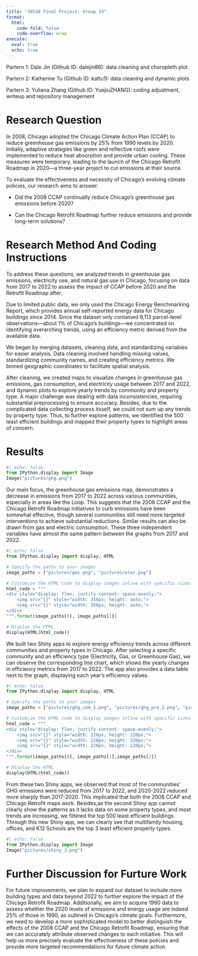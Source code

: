 ```yaml
---
title: "30538 Final Project: Group 33"
format: 
  html:
    code-fold: false
    code-overflow: wrap
execute:
  eval: true
  echo: true
---
```

<!--
    beamer:
        echo: true
        toc: true
        aspectratio: 169
        theme: default
        header-includes: \renewcommand{\tightlist}{\setlength{\itemsep}{5ex}\setlength{\parskip}{0pt}}
            \setbeamertemplate{footline}[frame number] 
            -->

Partern 1: Dale Jin (Github ID: dalejin86): data cleaning and choropleth plot

Partern 2: Katherine Tu (Github ID: kattu1): data cleaning and dynamic plots

Partern 3: Yuliana Zhang (Github ID: YuejiuZHANG): coding adjustment, writeup and repository management

# Research Question

In 2008, Chicago adopted the Chicago Climate Action Plan (CCAP) to reduce greenhouse gas emissions by 25% from 1990 levels by 2020. Initially, adaptive strategies like green and reflective roofs were implemented to reduce heat absorption and provide urban cooling. These measures were temporary, leading to the launch of the Chicago Retrofit Roadmap in 2020—a three-year project to cut emissions at their source.

To evaluate the effectiveness and necessity of Chicago's evolving climate policies, our research aims to answer:

* Did the 2008 CCAP continually reduce Chicago's greenhouse gas emissions before 2020?

* Can the Chicago Retrofit Roadmap further reduce emissions and provide long-term solutions?

# Research Method And Coding Instructions

To address these questions, we analyzed trends in greenhouse gas emissions, electricity use, and natural gas use in Chicago, focusing on data from 2017 to 2022 to assess the impact of CCAP before 2020 and the Retrofit Roadmap after.

Due to limited public data, we only used the Chicago Energy Benchmarking Report, which provides annual self-reported energy data for Chicago buildings since 2014. Since the dataset only contained 8,113 parcel-level observations—about 1% of Chicago's buildings—we concentrated on identifying overarching trends, using an efficiency metric derived from the available data.

We began by merging datasets, cleaning data, and standardizing variables for easier analysis. Data cleaning involved handling missing values, standardizing community names, and creating efficiency metrics. We binned geographic coordinates to facilitate spatial analysis.

After cleaning, we created maps to visualize changes in greenhouse gas emissions, gas consumption, and electricity usage between 2017 and 2022, and dynamic plots to explore yearly trends by community and property type. A major challenge was dealing with data inconsistencies, requiring substantial preprocessing to ensure accuracy. Besides, due to the complicated data collecting process itsself, we could not sum up any trends by property type. Thus, to further explore patterns, we identified the 500 least efficient buildings and mapped their property types to highlight areas of concern.

# Results

```python
#| echo: false 
from IPython.display import Image
Image("pictures/ghg.png")
```

Our main focus, the greenhouse gas emissions map, demonstrates a decrease in emissions from 2017 to 2022 across various communities, especially in areas like the Loop. This suggests that the 2008 CCAP and the Chicago Retrofit Roadmap initiatives to curb emissions have been somewhat effective, though several communities still need more targeted interventions to achieve substantial reductions. Similar results can also be drawn from gas and electric consumption. These three independent variables have almost the same pattern between the graphs from 2017 and 2022.

```python
#| echo: false 
from IPython.display import display, HTML

# Specify the paths to your images
image_paths = ["pictures/gas.png", "pictures/elec.png"]

# Customize the HTML code to display images inline with specific sizes
html_code = """
<div style="display: flex; justify-content: space-evenly;">
    <img src="{}" style="width: 350px; height: auto;">
    <img src="{}" style="width: 350px; height: auto;">
</div>
""".format(image_paths[0], image_paths[1])

# Display the HTML
display(HTML(html_code))
```

We built two Shiny apps to explore energy efficiency trends across different communities and property types in Chicago. After selecting a specific community and an efficiency type (Electricity, Gas, or Greenhouse Gas), we can observe the corresponding line chart,  which shows the yearly changes in efficiency metrics from 2017 to 2022. The app also provides a data table next to the graph, displaying each year's efficiency values. 

```python
#| echo: false 
from IPython.display import display, HTML

# Specify the paths to your images
image_paths = ["pictures/ghg_com_1.png", "pictures/ghg_pro_2.png", "pictures/ghg_pro_3.png"]

# Customize the HTML code to display images inline with specific sizes
html_code = """
<div style="display: flex; justify-content: space-evenly;">
    <img src="{}" style="width: 220px; height: 220px;">
    <img src="{}" style="width: 220px; height: 220px;">
    <img src="{}" style="width: 220px; height: 220px;">
</div>
""".format(image_paths[0], image_paths[1],image_paths[2])

# Display the HTML
display(HTML(html_code))
```

From these two Shiny apps, we observed that most of the communities' GHG emissions were reduced from 2017 to 2022, and 2020-2022 reduced more sharply than 2017-2020. This implicated that both the 2008 CCAP and Chicago Retrofit maps work. Besides,as the second Shiny app cannot clearly show the patterns as it lacks data on some property types, and most trends are increasing, we filtered the top 500 least efficient buildings. Through this new Shiny app, we can clearly see that multifamily housing, offices, and K12 Schools are the top 3 least efficient property types.

```python
#| echo: false 
from IPython.display import Image
Image("pictures/shiny_3.png")
```
# Further Discussion for Furture Work

For future improvements, we plan to expand our dataset to include more building types and data beyond 2022 to further explore the impact of the Chicago Retrofit Roadmap. Additionally, we aim to acquire 1990 data to assess whether the 2020 levels of emissions and energy usage are indeed 25% of those in 1990, as outlined in Chicago's climate goals. Furthermore, we need to develop a more sophisticated model to better distinguish the effects of the 2008 CCAP and the Chicago Retrofit Roadmap, ensuring that we can accurately attribute observed changes to each initiative. This will help us more precisely evaluate the effectiveness of these policies and provide more targeted recommendations for future climate action.